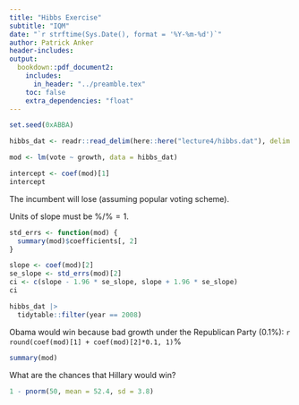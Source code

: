 ```yaml
---
title: "Hibbs Exercise"
subtitle: "IQM"
date: "`r strftime(Sys.Date(), format = '%Y-%m-%d')`"
author: Patrick Anker
header-includes:
output: 
  bookdown::pdf_document2:
    includes:
      in_header: "../preamble.tex"
    toc: false
    extra_dependencies: "float"
---
```


```r
set.seed(0xABBA)
```

```r
hibbs_dat <- readr::read_delim(here::here("lecture4/hibbs.dat"), delim = " ")
```

```r
mod <- lm(vote ~ growth, data = hibbs_dat)
```

```r
intercept <- coef(mod)[1]
intercept
```

The incumbent will lose (assuming popular voting scheme).

Units of slope must be $\% / \% = 1$.

```r
std_errs <- function(mod) {
  summary(mod)$coefficients[, 2]
}

slope <- coef(mod)[2]
se_slope <- std_errs(mod)[2]
ci <- c(slope - 1.96 * se_slope, slope + 1.96 * se_slope)
ci
```

```r
hibbs_dat |> 
  tidytable::filter(year == 2008)
```

Obama would win because bad growth under the Republican Party (0.1%): `r round(coef(mod)[1] + coef(mod)[2]*0.1, 1)`\%

```r
summary(mod)
```

What are the chances that Hillary would win?

```r
1 - pnorm(50, mean = 52.4, sd = 3.8)
```


